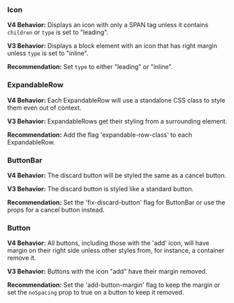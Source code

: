 ### Icon

**V4 Behavior:** Displays an icon with only a SPAN tag unless it contains `children` or `type` is set to "leading".

**V3 Behavior:** Displays a block element with an icon that has right margin unless `type` is set to "inline".

**Recommendation:** Set `type` to either "leading" or "inline".

### ExpandableRow

**V4 Behavior:** Each ExpandableRow will use a standalone CSS class to style them even out of context.

**V3 Behavior:** ExpandableRows get their styling from a surrounding element.

**Recommendation:** Add the flag 'expandable-row-class' to each ExpandableRow.

### ButtonBar

**V4 Behavior:** The discard button will be styled the same as a cancel button.

**V3 Behavior:** The discard button is styled like a standard button.

**Recommendation:** Set the 'fix-discard-button' flag for ButtonBar or use the props for a cancel button instead.

### Button

**V4 Behavior:** All buttons, including those with the 'add' icon, will have margin on their right side unless other styles from, for instance, a container remove it.

**V3 Behavior:** Buttons with the icon "add" have their margin removed.

**Recommendation:** Set the 'add-button-margin' flag to keep the margin or set the `noSpacing` prop to true on a button to keep it removed.

